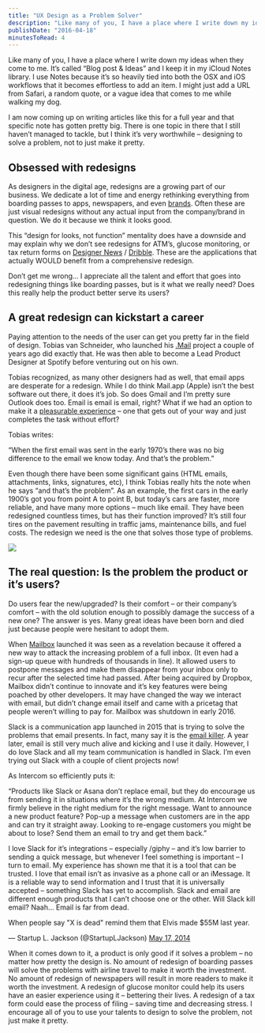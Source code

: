 ```yaml
---
title: "UX Design as a Problem Solver"
description: "Like many of you, I have a place where I write down my ideas when they come to me. It’s called “Blog post & Ideas” and I keep it in my iCloud Notes library. I use Notes because it’s so heavily tied into both the OSX and iOS workflows that it becomes effortless to add an item. I might just add a URL from Safari, a random quote, or a vague idea that comes to me while walking my dog.\n\n\nI am now coming up on writing articles like this for a full year and that specific note has gotten pretty big. The"
publishDate: "2016-04-18"
minutesToRead: 4
---
```


<p>Like many of you, I have a place where I write down my ideas when they come to me. It’s called “Blog post & Ideas” and I keep it in my iCloud Notes library. I use Notes because it’s so heavily tied into both the OSX and iOS workflows that it becomes effortless to add an item. I might just add a URL from Safari, a random quote, or a vague idea that comes to me while walking my dog.</p>
<p>I am now coming up on writing articles like this for a full year and that specific note has gotten pretty big. There is one topic in there that I still haven’t managed to tackle, but I think it’s very worthwhile – designing to solve a problem, not to just make it pretty.</p>
<h2 id="obsessed-with-redesigns">Obsessed with redesigns</h2>
<p>As designers in the digital age, redesigns are a growing part of our business. We dedicate a lot of time and energy rethinking everything from boarding passes to apps, newspapers, and even <a href="http://www.minimallyminimal.com/blog/2012/7/3/the-next-microsoft.html?ref=antonsten.com" target="_blank">brands</a>. Often these are just visual redesigns without any actual input from the company/brand in question. We do it because we think it looks good.</p>
<p>This “design for looks, not function” mentality does have a downside and may explain why we don’t see redesigns for ATM’s, glucose monitoring, or tax return forms on <a href="http://www.designernews.com/?ref=antonsten.com" target="_blank">Designer News</a> / <a href="https://dribbble.com/shots?ref=antonsten.com" target="_blank">Dribble</a>. These are the applications that actually WOULD benefit from a comprehensive redesign.</p>
<p>Don’t get me wrong… I appreciate all the talent and effort that goes into redesigning things like boarding passes, but is it what we really need? Does this really help the product better serve its users?</p>
<h2 id="a-great-redesign-can-kickstart-a-career">A great redesign can kickstart a career</h2>
<p>Paying attention to the needs of the user can get you pretty far in the field of design. Tobias van Schneider, who launched his <a href="http://www.vanschneider.com/work/dotmailapp/?ref=antonsten.com" target="_blank">.Mail</a> project a couple of years ago did exactly that. He was then able to become a Lead Product Designer at Spotify before venturing out on his own.</p>
<p>Tobias recognized, as many other designers had as well, that email apps are desperate for a redesign. While I do think Mail.app (Apple) isn’t the best software out there, it does it’s job. So does Gmail and I’m pretty sure Outlook does too. Email is email is email, right? What if we had an option to make it a <a href="https://www.antonsten.com/the-extra-effort-for-great-ux/" target="_blank">pleasurable experience</a> – one that gets out of your way and just completes the task without effort?</p>
<p>Tobias writes:</p>

<div class="blockquote">
<div><p>“When the first email was sent in the early 1970’s there was no big difference to the email we know today. And that’s the problem.”</p></div>
</div>

<p>Even though there have been some significant gains (HTML emails, attachments, links, signatures, etc), I think Tobias really hits the note when he says “and that’s the problem”. As an example, the first cars in the early 1900’s got you from point A to point B, but today’s cars are faster, more reliable, and have many more options – much like email. They have been redesigned countless times, but has their function improved? It’s still four tires on the pavement resulting in traffic jams, maintenance bills, and fuel costs. The redesign we need is the one that solves those type of problems.</p>

![](https://www.antonsten.com/content/images/2024/09/giphy-1.gif)
<h2 id="the-real-question-is-the-problem-the-product-or-it%E2%80%99s-users">The real question: Is the problem the product or it’s users?</h2>
<p>Do users fear the new/upgraded? Is their comfort – or their company’s comfort – with the old solution enough to possibly damage the success of a new one? The answer is yes. Many great ideas have been born and died just because people were hesitant to adopt them.</p>
<p>When <a href="http://www.mailboxapp.com/?ref=antonsten.com" target="_blank">Mailbox</a> launched it was seen as a revelation because it offered a new way to attack the increasing problem of a full inbox. (It even had a sign-up queue with hundreds of thousands in line). It allowed users to postpone messages and make them disappear from your inbox only to recur after the selected time had passed. After being acquired by Dropbox, Mailbox didn’t continue to innovate and it’s key features were being poached by other developers. It may have changed the way we interact with email, but didn’t change email itself and came with a pricetag that people weren’t willing to pay for. Mailbox was shutdown in early 2016.</p>
<p>Slack is a communication app launched in 2015 that is trying to solve the problems that email presents. In fact, many say it is the <a href="http://www.theverge.com/2014/8/12/5991005/slack-is-killing-email-yes-really?ref=antonsten.com" target="_blank">email killer</a>. A year later, email is still very much alive and kicking and I use it daily. However, I do love Slack and all my team communication is handled in Slack. I’m even trying out Slack with a couple of client projects now!</p>
<p>As Intercom so efficiently puts it:</p>

<div class="blockquote">
<div><p>“Products like Slack or Asana don’t replace email, but they do encourage us from sending it in situations where it’s the wrong medium. At Intercom we firmly believe in the right medium for the right message. Want to announce a new product feature? Pop-up a message when customers are in the app and can try it straight away. Looking to re-engage customers you might be about to lose? Send them an email to try and get them back.”</p></div>
</div>

<p>I love Slack for it’s integrations – especially /giphy – and it’s low barrier to sending a quick message, but whenever I feel something is important – I turn to email. My experience has shown me that it is a tool that can be trusted. I love that email isn’t as invasive as a phone call or an iMessage. It is a reliable way to send information and I trust that it is universally accepted – something Slack has yet to accomplish. Slack and email are different enough products that I can’t choose one or the other. Will Slack kill email? Naah… Email is far from dead.</p>

<div class="blockquote">
<div><p lang="en" dir="ltr">
    When people say "X is dead" remind them that Elvis made $55M last year.
  </p>
  <p>
    — Startup L. Jackson (@StartupLJackson) <a href="https://twitter.com/StartupLJackson/status/467768234138013696?ref=antonsten.com">May 17, 2014</a>
  </p></div>
</div>

<p>When it comes down to it, a product is only good if it solves a problem – no matter how pretty the design is. No amount of redesign of boarding passes will solve the problems with airline travel to make it worth the investment. No amount of redesign of newspapers will result in more readers to make it worth the investment. A redesign of glucose monitor could help its users have an easier experience using it – bettering their lives. A redesign of a tax form could ease the process of filing – saving time and decreasing stress. I encourage all of you to use your talents to design to solve the problem, not just make it pretty.</p>